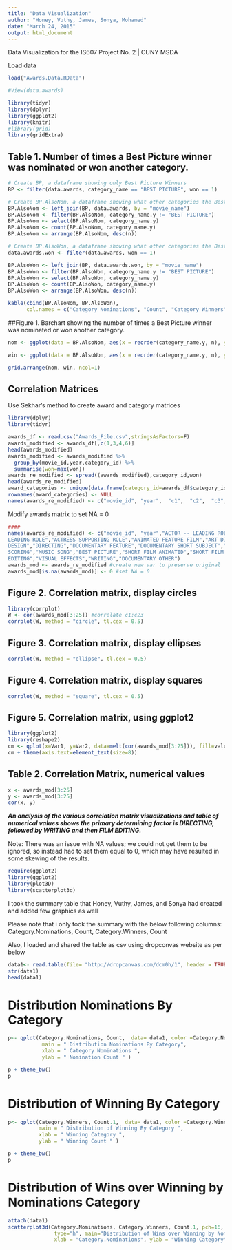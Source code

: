 ```yaml
---
title: "Data Visualization"
author: "Honey, Vuthy, James, Sonya, Mohamed"
date: "March 24, 2015"
output: html_document
---
```


Data Visualization for the IS607 Project No. 2 | CUNY MSDA 

Load data
```r
load("Awards.Data.RData")

#View(data.awards)
```

```r
library(tidyr)
library(dplyr)
library(ggplot2)
library(knitr)
#library(grid)
library(gridExtra)
```

## Table 1. Number of times a Best Picture winner was nominated or won another category. 
```r
# Create BP, a dataframe showing only Best Picture Winners
BP <- filter(data.awards, category_name == "BEST PICTURE", won == 1)

# Create BP.AlsoNom, a dataframe showing what other categories the Best Picture Winners were NOMINATED for
BP.AlsoNom <- left_join(BP, data.awards, by = "movie_name") 
BP.AlsoNom <- filter(BP.AlsoNom, category_name.y != "BEST PICTURE") 
BP.AlsoNom <- select(BP.AlsoNom, category_name.y) 
BP.AlsoNom <- count(BP.AlsoNom, category_name.y)
BP.AlsoNom <- arrange(BP.AlsoNom, desc(n))

# Create BP.AlsoWon, a dataframe showing what other categories the Best Picture winners WON
data.awards.won <- filter(data.awards, won == 1)

BP.AlsoWon <- left_join(BP, data.awards.won, by = "movie_name")
BP.AlsoWon <- filter(BP.AlsoWon, category_name.y != "BEST PICTURE") 
BP.AlsoWon <- select(BP.AlsoWon, category_name.y) 
BP.AlsoWon <- count(BP.AlsoWon, category_name.y)
BP.AlsoWon <- arrange(BP.AlsoWon, desc(n))

kable(cbind(BP.AlsoNom, BP.AlsoWon), 
      col.names = c("Category Nominations", "Count", "Category Winners", "Count"))
```

##Figure 1. Barchart showing the number of times a Best Picture winner was nominated or won another category. 
```r
nom <- ggplot(data = BP.AlsoNom, aes(x = reorder(category_name.y, n), y=n)) + geom_bar(stat="identity") + coord_flip() + labs(x = "Category", y = "Nominations")

win <- ggplot(data = BP.AlsoWon, aes(x = reorder(category_name.y, n), y=n)) + geom_bar(stat="identity") + coord_flip() + labs(x = "Category", y = "Wins") + ylim(0, 80)

grid.arrange(nom, win, ncol=1)
```

## Correlation Matrices

Use Sekhar's method to create award and category matrices
```r
library(dplyr)
library(tidyr)

awards_df <- read.csv("Awards_File.csv",stringsAsFactors=F)
awards_modified <- awards_df[,c(1,3,4,6)]
head(awards_modified)
awards_modified <- awards_modified %>%
  group_by(movie_id,year,category_id) %>%
  summarise(won=max(won))
awards_re_modified <- spread((awards_modified),category_id,won)
head(awards_re_modified)
award_categories <- unique(data.frame(category_id=awards_df$category_id,category_name=awards_df$category_name))
rownames(award_categories) <- NULL
names(awards_re_modified) <- c("movie_id", "year",  "c1",  "c2",  "c3",  "c4",  "c5", "c6",  "c7",  "c8",  "c9", "c10", "c11", "c12", "c13", "c14", "c15","c16", "c17", "c18", "c19", "c20", "c21", "c22", "c23")
```

Modify awards matrix to set NA = 0
```r
####
names(awards_re_modified) <- c("movie_id", "year","ACTOR -- LEADING ROLE","ACTOR -- SUPPORTING ROLE","ACTRESS
LEADING ROLE","ACTRESS SUPPORTING ROLE","ANIMATED FEATURE FILM","ART DIRECTION","CINEMATOGRAPHY","COSTUME
DESIGN","DIRECTING","DOCUMENTARY FEATURE","DOCUMENTARY SHORT SUBJECT","FILM EDITING","MAKEUP","MUSIC
SCORING","MUSIC SONG","BEST PICTURE","SHORT FILM ANIMATED","SHORT FILM LIVE ACTION","SOUND","SOUND
EDITING","VISUAL EFFECTS","WRITING","DOCUMENTARY OTHER")
awards_mod <- awards_re_modified #create new var to preserve original
awards_mod[is.na(awards_mod)] <- 0 #set NA = 0
```

## Figure 2. Correlation matrix, display circles

```r

library(corrplot)
W <- cor(awards_mod[3:25]) #correlate c1:c23
corrplot(W, method = "circle", tl.cex = 0.5)
```

## Figure 3. Correlation matrix, display ellipses
```r
corrplot(W, method = "ellipse", tl.cex = 0.5)
```

## Figure 4. Correlation matrix, display squares
```r
corrplot(W, method = "square", tl.cex = 0.5)
```

## Figure 5. Correlation matrix, using ggplot2
```r
library(ggplot2)
library(reshape2)
cm <- qplot(x=Var1, y=Var2, data=melt(cor(awards_mod[3:25])), fill=value, geom="tile")
cm + theme(axis.text=element_text(size=8))
```

## Table 2. Correlation Matrix, numerical values
```r
x <- awards_mod[3:25]
y <- awards_mod[3:25]
cor(x, y)
```

***An analysis of the various correlation matrix visualizations and table of numerical values shows the
primary determining factor is DIRECTING, followed by WRITING and then FILM EDITING.***

Note: There was an issue with NA values; we could not get them to be ignored, so instead had to set them
equal to 0, which may have resulted in some skewing of the results.

```r
require(ggplot2)
library(ggplot2)
library(plot3D)
library(scatterplot3d)

```

 I took the summary table that Honey, Vuthy, James, and Sonya had created and added few graphics as well

 Please note that i only took the summary with the below following columns:
Category.Nominations,
Count,
Category.Winners,
Count

 Also, I loaded and shared the table as csv using dropconvas website as per below 

```r

data1<- read.table(file= "http://dropcanvas.com/dcm0h/1", header = TRUE, sep=",")
str(data1)
head(data1)


```


# Distribution Nominations By Category

```r

p<- qplot(Category.Nominations, Count,  data= data1, color =Category.Nominations,  size=I(5),
           main = " Distribution Nominations By Category",
           xlab = " Category Nominations ", 
           ylab = " Nomination Count " )   

p + theme_bw()
p


```

# Distribution of Winning By Category

```r


p<- qplot(Category.Winners, Count.1,  data= data1, color =Category.Winners,  size=I(5),
          main = " Distribution of Winning By Category ",
          xlab = " Winning Category ", 
          ylab = " Winning Count " )   

p + theme_bw()
p

```

# Distribution of Wins over Winning by Nominations Category

```r
attach(data1) 
scatterplot3d(Category.Nominations, Category.Winners, Count.1, pch=16, highlight.3d=TRUE,
               type="h", main="Distribution of Wins over Winning by Nominations Category",
               xlab = "Category.Nominations", ylab = "Winning Category", zlab = " Winners")

```

